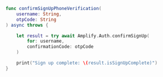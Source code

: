 ```swift
func confirmSignUpPhoneVerification(
    username: String,
    otpCode: String
) async throws {

    let result = try await Amplify.Auth.confirmSignUp(
        for: username,
        confirmationCode: otpCode
    )

    print("Sign up complete: \(result.isSignUpComplete)")
}
```
